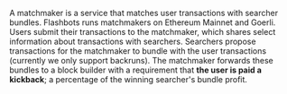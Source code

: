 A matchmaker is a service that matches user transactions with searcher bundles. Flashbots runs matchmakers on Ethereum Mainnet and Goerli. Users submit their transactions to the matchmaker, which shares select information about transactions with searchers. Searchers propose transactions for the matchmaker to bundle with the user transactions (currently we only support backruns). The matchmaker forwards these bundles to a block builder with a requirement that **the user is paid a kickback**; a percentage of the winning searcher's bundle profit.
